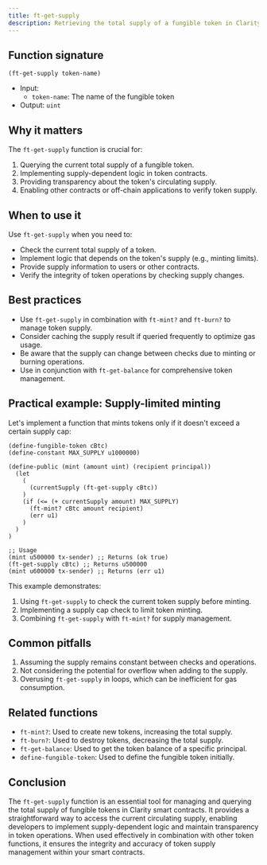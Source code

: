 ```yaml
---
title: ft-get-supply
description: Retrieving the total supply of a fungible token in Clarity smart contracts.
---
```


## Function signature

```clarity
(ft-get-supply token-name)
```

- Input: 
  - `token-name`: The name of the fungible token
- Output: `uint`

## Why it matters

The `ft-get-supply` function is crucial for:

1. Querying the current total supply of a fungible token.
2. Implementing supply-dependent logic in token contracts.
3. Providing transparency about the token's circulating supply.
4. Enabling other contracts or off-chain applications to verify token supply.

## When to use it

Use `ft-get-supply` when you need to:

- Check the current total supply of a token.
- Implement logic that depends on the token's supply (e.g., minting limits).
- Provide supply information to users or other contracts.
- Verify the integrity of token operations by checking supply changes.

## Best practices

- Use `ft-get-supply` in combination with `ft-mint?` and `ft-burn?` to manage token supply.
- Consider caching the supply result if queried frequently to optimize gas usage.
- Be aware that the supply can change between checks due to minting or burning operations.
- Use in conjunction with `ft-get-balance` for comprehensive token management.

## Practical example: Supply-limited minting

Let's implement a function that mints tokens only if it doesn't exceed a certain supply cap:

```clarity
(define-fungible-token cBtc)
(define-constant MAX_SUPPLY u1000000)

(define-public (mint (amount uint) (recipient principal))
  (let
    (
      (currentSupply (ft-get-supply cBtc))
    )
    (if (<= (+ currentSupply amount) MAX_SUPPLY)
      (ft-mint? cBtc amount recipient)
      (err u1)
    )
  )
)

;; Usage
(mint u500000 tx-sender) ;; Returns (ok true)
(ft-get-supply cBtc) ;; Returns u500000
(mint u600000 tx-sender) ;; Returns (err u1)
```

This example demonstrates:
1. Using `ft-get-supply` to check the current token supply before minting.
2. Implementing a supply cap check to limit token minting.
3. Combining `ft-get-supply` with `ft-mint?` for supply management.

## Common pitfalls

1. Assuming the supply remains constant between checks and operations.
2. Not considering the potential for overflow when adding to the supply.
3. Overusing `ft-get-supply` in loops, which can be inefficient for gas consumption.

## Related functions

- `ft-mint?`: Used to create new tokens, increasing the total supply.
- `ft-burn?`: Used to destroy tokens, decreasing the total supply.
- `ft-get-balance`: Used to get the token balance of a specific principal.
- `define-fungible-token`: Used to define the fungible token initially.

## Conclusion

The `ft-get-supply` function is an essential tool for managing and querying the total supply of fungible tokens in Clarity smart contracts. It provides a straightforward way to access the current circulating supply, enabling developers to implement supply-dependent logic and maintain transparency in token operations. When used effectively in combination with other token functions, it ensures the integrity and accuracy of token supply management within your smart contracts.
